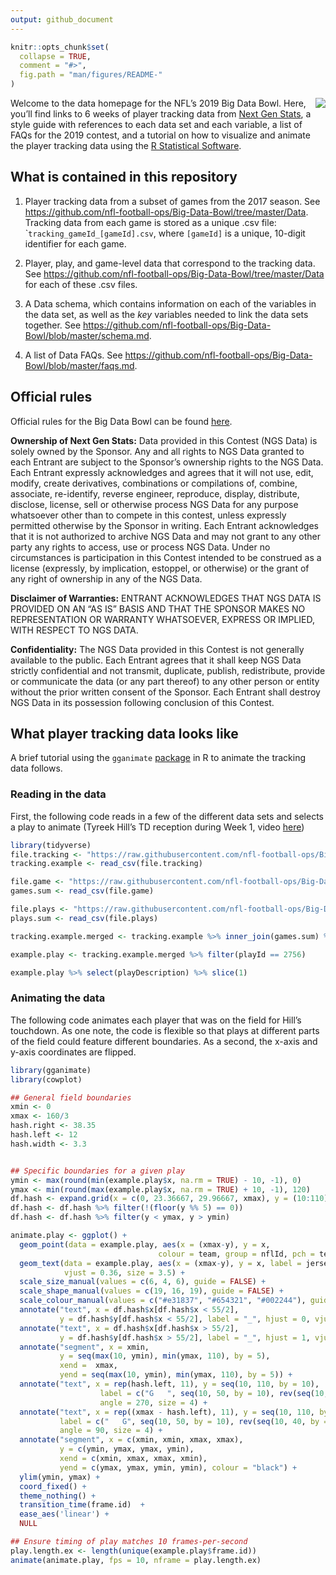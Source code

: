 ```yaml
---
output: github_document
---
```


<!-- README.md is generated from README.Rmd. Please edit that file -->

```r
knitr::opts_chunk$set(
  collapse = TRUE,
  comment = "#>",
  fig.path = "man/figures/README-"
)
```

<img src="Extras/bdb.png" align="right" />

Welcome to the data homepage for the NFL's 2019 Big Data Bowl. Here, you'll find links to 6 weeks of player tracking data from [Next Gen Stats](https://nextgenstats.nfl.com/), a style guide with references to each data set and each variable, a list of FAQs for the 2019 contest, and a tutorial on how to visualize and animate the player tracking data using the [R Statistical Software](https://cran.r-project.org/). 

## What is contained in this repository

1. Player tracking data from a subset of games from the 2017 season. See [https://github.com/nfl-football-ops/Big-Data-Bowl/tree/master/Data](https://github.com/nfl-football-ops/Big-Data-Bowl/tree/master/Data). Tracking data from each game is stored as a unique .csv file: ``tracking_gameId_[gameId].csv`, where `[gameId]` is a unique, 10-digit identifier for each game. 

2. Player, play, and game-level data that correspond to the tracking data. See [https://github.com/nfl-football-ops/Big-Data-Bowl/tree/master/Data](https://github.com/nfl-football-ops/Big-Data-Bowl/tree/master/Data) for each of these .csv files.

3. A Data schema, which contains information on each of the variables in the data set, as well as the *key* variables needed to link the data sets together. See [https://github.com/nfl-football-ops/Big-Data-Bowl/blob/master/schema.md](https://github.com/nfl-football-ops/Big-Data-Bowl/blob/master/schema.md).

4. A list of Data FAQs. See [https://github.com/nfl-football-ops/Big-Data-Bowl/blob/master/faqs.md](https://github.com/nfl-football-ops/Big-Data-Bowl/blob/master/faqs.md).



## Official rules

Official rules for the Big Data Bowl can be found [here](http://ops.nfl.com/big-data-bowl).

**Ownership of Next Gen Stats:** Data provided in this Contest (NGS Data) is solely owned by the Sponsor. Any and all rights to NGS Data granted to each Entrant are subject to the Sponsor’s ownership rights to the NGS Data. Each Entrant expressly acknowledges and agrees that it will not use, edit, modify, create derivatives, combinations or compilations of, combine, associate, re-identify, reverse engineer, reproduce, display, distribute, disclose, license, sell or otherwise process NGS Data for any purpose whatsoever other than to compete in this contest, unless expressly permitted otherwise by the Sponsor in writing. Each Entrant acknowledges that it is not authorized to archive NGS Data and may not grant to any other party any rights to access, use or process NGS Data. Under no circumstances is participation in this Contest intended to be construed as a license (expressly, by implication, estoppel, or otherwise) or the grant of any right of ownership in any of the NGS Data.

**Disclaimer of Warranties:** ENTRANT ACKNOWLEDGES THAT NGS DATA IS PROVIDED ON AN “AS IS” BASIS AND THAT THE SPONSOR MAKES NO REPRESENTATION OR WARRANTY WHATSOEVER, EXPRESS OR IMPLIED, WITH RESPECT TO NGS DATA.

**Confidentiality:** The NGS Data provided in this Contest is not generally available to the public. Each Entrant agrees that it shall keep NGS Data strictly confidential and not transmit, duplicate, publish, redistribute, provide or communicate the data (or any part thereof) to any other person or entity without the prior written consent of the Sponsor. Each Entrant shall destroy NGS Data in its possession following conclusion of this Contest.


## What player tracking data looks like

A brief tutorial using the `gganimate` [package](https://github.com/thomasp85/gganimate) in R to animate the tracking data follows.

### Reading in the data

First, the following code reads in a few of the different data sets and selects a play to animate (Tyreek Hill's TD reception during Week 1, video [here](https://www.youtube.com/watch?v=QJaC5jHOwDY))

```r
library(tidyverse)
file.tracking <- "https://raw.githubusercontent.com/nfl-football-ops/Big-Data-Bowl/master/Data/tracking_gameId_2017090700.csv?token=ArYlP9Tyz03227j1NLLnn2EgDnG0hvjzks5cF8pqwA%3D%3D"
tracking.example <- read_csv(file.tracking)

file.game <- "https://raw.githubusercontent.com/nfl-football-ops/Big-Data-Bowl/master/Data/games.csv?token=ArYlP2oUOGMLxhNkDnXeeW2Caqfca8FLks5cF8yZwA%3D%3D"
games.sum <- read_csv(file.game) 

file.plays <- "https://raw.githubusercontent.com/nfl-football-ops/Big-Data-Bowl/master/Data/plays.csv?token=ArYlP29GJb2R7m9wDe8lEDaXxH_Y9jN3ks5cF8ypwA%3D%3D"
plays.sum <- read_csv(file.plays) 

tracking.example.merged <- tracking.example %>% inner_join(games.sum) %>% inner_join(plays.sum) 

example.play <- tracking.example.merged %>% filter(playId == 2756)

example.play %>% select(playDescription) %>% slice(1)
```

### Animating the data

The following code animates each player that was on the field for Hill's touchdown. As one note, the code is flexible so that plays at different parts of the field could feature different boundaries. As a second, the x-axis and y-axis coordinates are flipped. 

```r
library(gganimate)
library(cowplot)

## General field boundaries
xmin <- 0
xmax <- 160/3
hash.right <- 38.35
hash.left <- 12
hash.width <- 3.3


## Specific boundaries for a given play
ymin <- max(round(min(example.play$x, na.rm = TRUE) - 10, -1), 0)
ymax <- min(round(max(example.play$x, na.rm = TRUE) + 10, -1), 120)
df.hash <- expand.grid(x = c(0, 23.36667, 29.96667, xmax), y = (10:110))
df.hash <- df.hash %>% filter(!(floor(y %% 5) == 0))
df.hash <- df.hash %>% filter(y < ymax, y > ymin)

animate.play <- ggplot() +
  geom_point(data = example.play, aes(x = (xmax-y), y = x, 
                                 colour = team, group = nflId, pch = team, size = team)) + 
  geom_text(data = example.play, aes(x = (xmax-y), y = x, label = jerseyNumber), colour = "white", 
            vjust = 0.36, size = 3.5) + 
  scale_size_manual(values = c(6, 4, 6), guide = FALSE) + 
  scale_shape_manual(values = c(19, 16, 19), guide = FALSE) +
  scale_colour_manual(values = c("#e31837", "#654321", "#002244"), guide = FALSE) + 
  annotate("text", x = df.hash$x[df.hash$x < 55/2], 
           y = df.hash$y[df.hash$x < 55/2], label = "_", hjust = 0, vjust = -0.2) + 
  annotate("text", x = df.hash$x[df.hash$x > 55/2], 
           y = df.hash$y[df.hash$x > 55/2], label = "_", hjust = 1, vjust = -0.2) + 
  annotate("segment", x = xmin, 
           y = seq(max(10, ymin), min(ymax, 110), by = 5), 
           xend =  xmax, 
           yend = seq(max(10, ymin), min(ymax, 110), by = 5)) + 
  annotate("text", x = rep(hash.left, 11), y = seq(10, 110, by = 10), 
                    label = c("G   ", seq(10, 50, by = 10), rev(seq(10, 40, by = 10)), "   G"), 
                    angle = 270, size = 4) + 
  annotate("text", x = rep((xmax - hash.left), 11), y = seq(10, 110, by = 10), 
           label = c("   G", seq(10, 50, by = 10), rev(seq(10, 40, by = 10)), "G   "), 
           angle = 90, size = 4) + 
  annotate("segment", x = c(xmin, xmin, xmax, xmax), 
           y = c(ymin, ymax, ymax, ymin), 
           xend = c(xmin, xmax, xmax, xmin), 
           yend = c(ymax, ymax, ymin, ymin), colour = "black") + 
  ylim(ymin, ymax) + 
  coord_fixed() +  
  theme_nothing() + 
  transition_time(frame.id)  +
  ease_aes('linear') + 
  NULL

## Ensure timing of play matches 10 frames-per-second
play.length.ex <- length(unique(example.play$frame.id))
animate(animate.play, fps = 10, nframe = play.length.ex)
```
